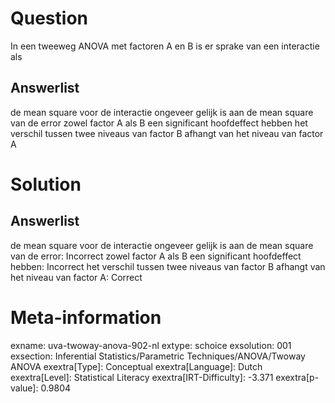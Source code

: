 Question
========

In een tweeweg ANOVA met factoren A en B is er sprake van een interactie
als

Answerlist
----------

de mean square voor de interactie ongeveer gelijk is aan de mean square van de error
zowel factor A als B een significant hoofdeffect hebben
het verschil tussen twee niveaus van factor B afhangt van het niveau van factor A

Solution
========

Answerlist
----------

de mean square voor de interactie ongeveer gelijk is aan de mean square van de error: Incorrect
zowel factor A als B een significant hoofdeffect hebben: Incorrect
het verschil tussen twee niveaus van factor B afhangt van het niveau van factor A: Correct

Meta-information
================
exname: uva-twoway-anova-902-nl
extype: schoice
exsolution: 001
exsection: Inferential Statistics/Parametric Techniques/ANOVA/Twoway ANOVA
exextra[Type]: Conceptual
exextra[Language]: Dutch
exextra[Level]: Statistical Literacy
exextra[IRT-Difficulty]: -3.371
exextra[p-value]: 0.9804
